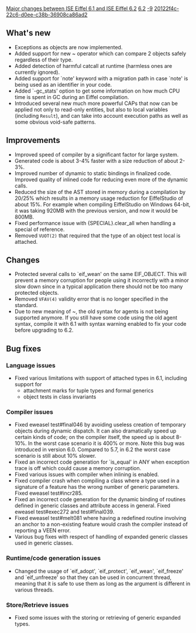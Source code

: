 [[Property:title|Major changes between ISE Eiffel 6.1 and ISE Eiffel 6.2]]
[[Property:link_title|6.2]]
[[Property:weight|-9]]
[[Property:uuid|20122f4c-22c6-d0ee-c38b-36908ca86ad2]]
==What's new==

{{seealso|[[Differences between standard ECMA-367 and Eiffel Software implementation|Differences between standard ECMA-367 and Eiffel Software implementation]] }}
* Exceptions as objects are now implemented.
* Added support for new ~ operator which can compare 2 objects safely regardless of their type.
* Added detection of harmful catcall at runtime (harmless ones are currently ignored).
* Added support for `note' keyword with a migration path in case `note' is being used as an identifier in your code.
* Added `-gc_stats' option to get some information on how much CPU time is spent in GC during an Eiffel compilation.
* Introduced several new much more powerful CAPs that now can be applied not only to read-only entities, but also to local variables (including <code>Result</code>), and can take into account execution paths as well as some obvious void-safe patterns.

==Improvements==
* Improved speed of compiler by a significant factor for large system.
* Generated code is about 3-4% faster with a size reduction of about 2-3%.
* Improved number of dynamic to static bindings in finalized code. Improved quality of inlined code for reducing even more of the dynamic calls.
* Reduced the size of the AST stored in memory during a compilation by 20/25% which results in a memory usage reduction for EiffelStudio of about 15%. For example when compiling EiffelStudio on Windows 64-bit, it was taking 920MB with the previous version, and now it would be 800MB.
* Fixed performance issue with {<eiffel>SPECIAL</eiffel>}.<eiffel>clear_all</eiffel> when handling a special of reference.
* Removed <code>VUOT(2)</code> that required that the type of an object test local is attached.

==Changes==
* Protected several calls to `eif_wean' on the same EIF_OBJECT. This will prevent a memory corruption for people using it incorrectly with a minor slow down since in a typical application there should not be too many protected objects.
* Removed <code>VFAV(4)</code> validity error that is no longer specified in the standard.
* Due to new meaning of ~, the old syntax for agents is not being supported anymore. If you still have some code using the old agent syntax, compile it with 6.1 with syntax warning enabled to fix your code before upgrading to 6.2.

==Bug fixes==

===Language issues===
* Fixed various limitations with support of attached types in 6.1, including support for 
** attachment marks for tuple types and formal generics
** object tests in class invariants


===Compiler issues===
* Fixed eweasel test#final046 by avoiding useless creation of temporary objects during dynamic dispatch. It can also dramatically speed up certain kinds of code; on the compiler itself, the speed up is about 8-10%. In the worst case scenario it is 400% or more. Note this bug was introduced in version 6.0. Compared to 5.7, in 6.2 the worst case scenario is still about 10% slower.
* Fixed an incorrect code generation for `is_equal' in ANY when exception trace is off which could cause a memory corruption.
* Fixed various issues with compiler when inlining is enabled.
* Fixed compiler crash when compiling a class where a type used in a signature of a feature has the wrong number of generic parameters. Fixed eweasel test#incr285.
* Fixed an incorrect code generation for the dynamic binding of routines defined in generic classes and attribute access in general. Fixed eweasel test#exec272 and test#final039.
* Fixed eweasel test#melt081 where having a redefined routine involving an anchor to a non-existing feature would crash the compiler instead of reporting a VEEN error.
* Various bug fixes with respect of handling of expanded generic classes used in generic classes.

===Runtime/code generation issues===
* Changed the usage of `eif_adopt', `eif_protect', `eif_wean', `eif_freeze' and `eif_unfreeze' so that they can be used in concurrent thread, meaning that it is safe to use them as long as the argument is different in various threads.

===Store/Retrieve issues===
* Fixed some issues with the storing or retrieving of generic expanded types.




